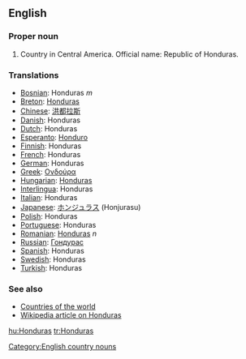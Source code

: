 ==English==
===Proper noun===

# Country in Central America. Official name: Republic of Honduras.
===Translations===
*[[Bosnian]]: Honduras ''m''
*[[Breton]]: [[Honduras]]
*[[Chinese]]: [[洪都拉斯]]
*[[Danish]]: Honduras
*[[Dutch]]: Honduras
*[[Esperanto]]: [[Honduro]]
*[[Finnish]]: Honduras
*[[French]]: Honduras
*[[German]]: Honduras
*[[Greek]]: [[Ονδούρα]]
*[[Hungarian]]: [[Honduras]]
*[[Interlingua]]: Honduras
*[[Italian]]: Honduras
*[[Japanese]]: [[ホンジュラス]] (Honjurasu)
*[[Polish]]: Honduras
*[[Portuguese]]: Honduras
*[[Romanian]]: [[Honduras]] ''n''
*[[Russian]]: [[Гондурас]]
*[[Spanish]]: Honduras
*[[Swedish]]: Honduras
*[[Turkish]]: Honduras

===See also===
*[[Countries of the world]]
*[[w:Honduras|Wikipedia article on Honduras]]
[[Category:English country nouns]]

[[hu:Honduras]]
[[tr:Honduras]]